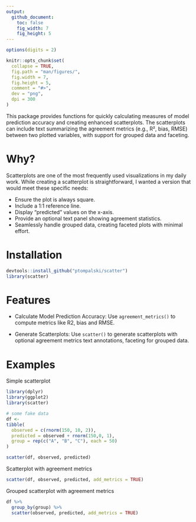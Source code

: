 ```yaml
---
output: 
  github_document:
    toc: false
    fig_width: 7
    fig_height: 5
---
```

  
  <!-- README.md is generated from README.Rmd. Please edit that file -->
  
```r
options(digits = 2)

knitr::opts_chunk$set(
  collapse = TRUE,
  fig.path = "man/figures/",
  fig.width = 7,
  fig.height = 5,
  comment = "#>",
  dev = "png",
  dpi = 300
)
```
  
  
This package provides functions for quickly calculating measures of model prediction accuracy and creating enhanced scatterplots. The scatterplots can include text summarizing the agreement metrics (e.g., R², bias, RMSE) between two plotted variables, with support for grouped data and faceting.

# Why?

Scatterplots are one of the most frequently used visualizations in my daily work. While creating a scatterplot is straightforward, I wanted a version that would meet these specific needs:

- Ensure the plot is always square.
- Include a 1:1 reference line.
- Display "predicted" values on the x-axis.
- Provide an optional text panel showing agreement statistics.
- Seamlessly handle grouped data, creating faceted plots with minimal effort.


# Installation

```r
devtools::install_github("ptompalski/scatter")
library(scatter)
```

# Features

- Calculate Model Prediction Accuracy: Use `agreement_metrics()` to compute metrics like R2, bias and RMSE.

- Generate Scatterplots: Use `scatter()` to generate scatterplots with optional agreement metrics text annotations, faceting for grouped data.

# Examples


Simple scatterplot

```r
library(dplyr)
library(ggplot2)
library(scatter)

# some fake data
df <- 
tibble(
  observed = c(rnorm(150, 10, 2)),
  predicted = observed + rnorm(150,0, 1),
  group = rep(c("A", "B", "C"), each = 50)          
)

scatter(df, observed, predicted)
```


Scatterplot with agreement metrics
```r
scatter(df, observed, predicted, add_metrics = TRUE)
```


Grouped scatterplot with agreement metrics
```r
df %>%
  group_by(group) %>%
  scatter(observed, predicted, add_metrics = TRUE)
```



